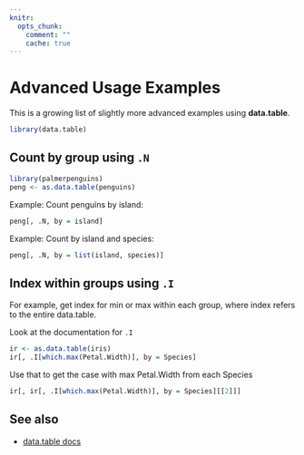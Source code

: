 ```yaml
---
knitr:
  opts_chunk:
    comment: ""
    cache: true
---
```


# Advanced Usage Examples {#dtii}

This is a growing list of slightly more advanced examples using **data.table**.

```r
library(data.table)
```

## Count by group using `.N`
```r
library(palmerpenguins)
peng <- as.data.table(penguins)
```

Example: Count penguins by island:

```r
peng[, .N, by = island]
```

Example: Count by island and species:

```r
peng[, .N, by = list(island, species)]
```

## Index within groups using `.I`

For example, get index for min or max within each group, where index
refers to the entire data.table.

Look at the documentation for `.I`

```r
ir <- as.data.table(iris)
ir[, .I[which.max(Petal.Width)], by = Species]
```

Use that to get the case with max Petal.Width from each Species

```r
ir[, ir[, .I[which.max(Petal.Width)], by = Species][[2]]]
```

## See also

- [data.table docs](https://rdatatable.gitlab.io/data.table/index.html)
